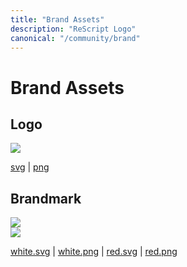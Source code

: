 ```yaml
---
title: "Brand Assets"
description: "ReScript Logo"
canonical: "/community/brand"
---
```


# Brand Assets

## Logo

<img className="h-24 w-24 mt-10" src="/static/brand/rescript-brandmark.svg" />

<div className="mt-4">

[svg](/static/brand/rescript-brandmark.svg) | [png](/static/brand/rescript-brandmark.png)

</div>

## Brandmark

<img className="h-24 mt-10" src="/static/brand/rescript-logo.svg" />
  <div className="p-4">
</div>

<div className="bg-gray-90 p-4">
  <img className="h-24" src="/static/brand/rescript-logo-white.svg" />
</div>

<div className="mt-4">

[white.svg](/static/brand/rescript-logo-white.svg) | [white.png](/static/brand/rescript-logo-white.png) | [red.svg](/static/brand/rescript-logo.svg) | [red.png](/static/brand/rescript-logo.png)

</div>
